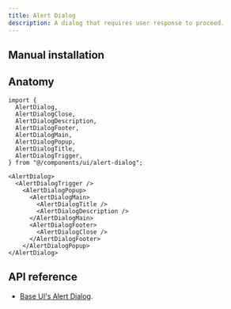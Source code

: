 ```yaml
---
title: Alert Dialog
description: A dialog that requires user response to proceed.
---
```


<ComponentPreview name="examples/alert-dialog-demo" />

## Manual installation

<ComponentSource name="ui/alert-dialog" />

## Anatomy

```tsx
import {
  AlertDialog,
  AlertDialogClose,
  AlertDialogDescription,
  AlertDialogFooter,
  AlertDialogMain,
  AlertDialogPopup,
  AlertDialogTitle,
  AlertDialogTrigger,
} from "@/components/ui/alert-dialog";
```

```tsx
<AlertDialog>
  <AlertDialogTrigger />
    <AlertDialogPopup>
      <AlertDialogMain>
        <AlertDialogTitle />
        <AlertDialogDescription />
      </AlertDialogMain>
      <AlertDialogFooter>
        <AlertDialogClose />
      </AlertDialogFooter>
    </AlertDialogPopup>
</AlertDialog>
```

## API reference

- [Base UI's Alert Dialog](https://base-ui.com/react/components/alert-dialog#api-reference).